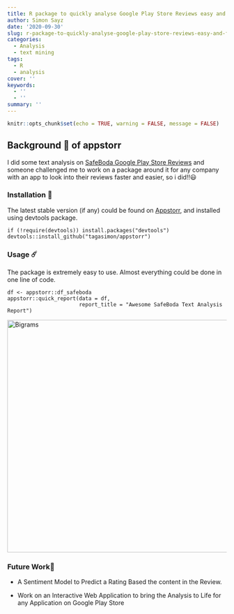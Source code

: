```yaml
---
title: R package to quickly analyse Google Play Store Reviews easy and fast
author: Simon Sayz
date: '2020-09-30'
slug: r-package-to-quickly-analyse-google-play-store-reviews-easy-and-fast
categories:
  - Analysis
  - text mining
tags:
  - R
  - analysis
cover: ''
keywords:
  - ''
  - ''
summary: ''
---
```


```r
knitr::opts_chunk$set(echo = TRUE, warning = FALSE, message = FALSE)
```

## Background 🙈 of appstorr

I did some text analysis on [SafeBoda Google Play Store Reviews](https://simonsayz.xyz/post/text-analysis-of-safeboda-app-google-play-store-reviews-in-r/) and someone challenged me to work on a package around it for any company with an app to look into their reviews faster and easier, so i did!!😃

### Installation 💽

The latest stable version (if any) could be found on [Appstorr](https://github.com/tagasimon/appstorr), and installed using devtools package.

    if (!require(devtools)) install.packages("devtools")
    devtools::install_github("tagasimon/appstorr")

### Usage ☄️

The package is extremely easy to use. Almost everything could be done in one line of code.

    df <- appstorr::df_safeboda
    appstorr::quick_report(data = df, 
                           report_title = "Awesome SafeBoda Text Analysis Report")

![](https://simonsayz.xyz/post/2020-07-23-text-analysis-of-safeboda-app-google-play-store-reviews-in-r_files/figure-html/unnamed-chunk-11-1.png "Bigrams"){width="533"}

### Future Work🤠

-   A Sentiment Model to Predict a Rating Based the content in the Review.

<!-- -->

-   Work on an Interactive Web Application to bring the Analysis to Life for any Application on Google Play Store
